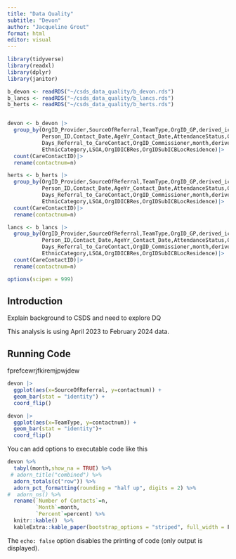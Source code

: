 ```yaml
---
title: "Data Quality"
subtitle: "Devon"
author: "Jacqueline Grout"
format: html
editor: visual
---
```


```r
library(tidyverse)
library(readxl)
library(dplyr)
library(janitor)

b_devon <- readRDS("~/csds_data_quality/b_devon.rds")
b_lancs <- readRDS("~/csds_data_quality/b_lancs.rds")
b_herts <- readRDS("~/csds_data_quality/b_herts.rds")


devon <- b_devon |>
  group_by(OrgID_Provider,SourceOfReferral,TeamType,OrgID_GP,derived_icb_reg_name,CareContactID,ServiceRequestID,
           Person_ID,Contact_Date,AgeYr_Contact_Date,AttendanceStatus,ConsMechanism,Consultation_Type,Activity_LocationType,
           Days_Referral_to_CareContact,OrgID_Commissioner,month,derived_icb_reg,Gender,AgeYr_RP_StartDate,
           EthnicCategory,LSOA,OrgIDICBRes,OrgIDSubICBLocResidence)|>
  count(CareContactID)|>
  rename(contactnum=n)

herts <- b_herts |>
  group_by(OrgID_Provider,SourceOfReferral,TeamType,OrgID_GP,derived_icb_reg_name,CareContactID,ServiceRequestID,
           Person_ID,Contact_Date,AgeYr_Contact_Date,AttendanceStatus,ConsMechanism,Consultation_Type,Activity_LocationType,
           Days_Referral_to_CareContact,OrgID_Commissioner,month,derived_icb_reg,Gender,AgeYr_RP_StartDate,
           EthnicCategory,LSOA,OrgIDICBRes,OrgIDSubICBLocResidence)|>
  count(CareContactID)|>
  rename(contactnum=n)

lancs <- b_lancs |>
  group_by(OrgID_Provider,SourceOfReferral,TeamType,OrgID_GP,derived_icb_reg_name,CareContactID,ServiceRequestID,
           Person_ID,Contact_Date,AgeYr_Contact_Date,AttendanceStatus,ConsMechanism,Consultation_Type,Activity_LocationType,
           Days_Referral_to_CareContact,OrgID_Commissioner,month,derived_icb_reg,Gender,AgeYr_RP_StartDate,
           EthnicCategory,LSOA,OrgIDICBRes,OrgIDSubICBLocResidence)|>
  count(CareContactID)|>
  rename(contactnum=n)

options(scipen = 999)
```

## Introduction

Explain background to CSDS and need to explore DQ

This analysis is using April 2023 to February 2024 data.

## Running Code

fprefcewrjfkiremjpwjdew

```r
devon |>
  ggplot(aes(x=SourceOfReferral, y=contactnum)) + 
  geom_bar(stat = "identity") +
  coord_flip()

devon |>
  ggplot(aes(x=TeamType, y=contactnum)) + 
  geom_bar(stat = "identity")+
  coord_flip()
```

You can add options to executable code like this

```r
devon %>% 
  tabyl(month,show_na = TRUE) %>% 
 # adorn_title("combined") %>%
  adorn_totals(c("row")) %>%
  adorn_pct_formatting(rounding = "half up", digits = 2) %>%
#  adorn_ns() %>%
  rename(`Number of Contacts`=n,
         `Month`=month,
         `Percent`=percent) %>% 
  knitr::kable()  %>% 
  kableExtra::kable_paper(bootstrap_options = "striped", full_width = F)
```

The `echo: false` option disables the printing of code (only output is displayed).
